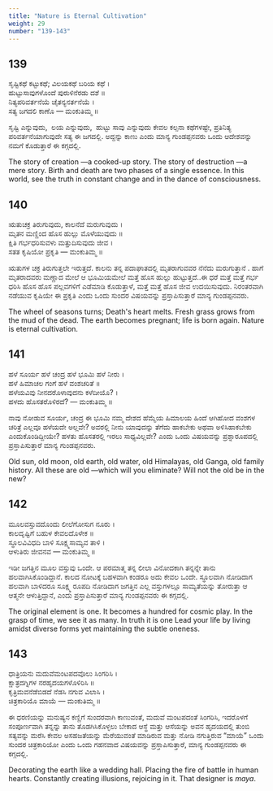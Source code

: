 ```yaml
---
title: "Nature is Eternal Cultivation"
weight: 29
number: "139-143"
---
```


## 139

ಸೃಷ್ಟಿಕಥೆ ಕಟ್ಟುಕಥೆ; ವಿಲಯಕಥೆ ಬರಿಯ ಕಥೆ ।  
ಹುಟ್ಟುಸಾವುಗಳೊಂದೆ ಪುರುಳಿನೆರಡು ದಶೆ ॥  
ನಿತ್ಯಪರಿವರ್ತನೆಯೆ ಚೈತನ್ಯನರ್ತನೆಯೆ ।  
ಸತ್ಯ ಜಗದಲಿ ಕಾಣೊ — ಮಂಕುತಿಮ್ಮ ॥

ಸೃಷ್ಟಿ ಎನ್ನುವುದು,  ಲಯ ಎನ್ನುವುದು,  ಹುಟ್ಟು ಸಾವು ಎನ್ನುವುದು ಕೇವಲ ಕಲ್ಪನಾ ಕಥೆಗಳಷ್ಟೇ, ಪ್ರತಿನಿತ್ಯ ಪರಿವರ್ತನೆಯಾಗುವುದೇ ಸತ್ಯ ಈ ಜಗದಲ್ಲಿ. ಅದ್ದನ್ನು ಕಾಣು ಎಂದು ಮಾನ್ಯ ಗುಂಡಪ್ಪನವರು ಒಂದು ಆದೇಶವನ್ನು ನಮಗೆ ಕೊಡುತ್ತಾರೆ ಈ ಕಗ್ಗದಲ್ಲಿ.

The story of creation —a cooked-up story. The story of destruction —a mere story. Birth and death are two phases of a single essence. In this world, see the truth in constant change and in the dance of consciousness.

## 140

ಋತುಚಕ್ರ ತಿರುಗುವುದು, ಕಾಲನೆದೆ ಮರುಗುವುದು ।  
ಮೃತನ ಮಣ್ಣಿಂದ ಹೊಸ ಹುಲ್ಲು ಮೊಳೆಯುವುದು ॥  
ಕ್ಷಿತಿ ಗರ್ಭಧರಿಸುವಳು ಮತ್ತುದಿಸುವುದು ಜೀವ ।  
ಸತತ ಕೃಷಿಯೋ ಪ್ರಕೃತಿ — ಮಂಕುತಿಮ್ಮ ॥

ಋತುಗಳ ಚಕ್ರ ತಿರುಗುತ್ತಲೇ ಇರುತ್ತದೆ. ಕಾಲನು ತನ್ನ ಪದಾಘಾತದಲ್ಲಿ ಮೃತರಾಗುವವರ ನೆನೆದು ಮರುಗುತ್ತಾನೆ . ಹಾಗೆ ಮೃತರಾದವರು ಮಣ್ಣಾದ ಮೇಲೆ ಆ ಭೂಮಿಯಮೇಲೆ ಮತ್ತೆ ಹೊಸ ಹುಲ್ಲು ಹುಟ್ಟುತ್ತದೆ..ಈ ಧರೆ ಮತ್ತೆ ಮತ್ತೆ ಗರ್ಭ ಧರಿಸಿ ಹೊಸ ಹೊಸ ಪಲ್ಲವಗಳಿಗೆ ಎಡೆಮಾಡಿ ಕೊಡುತ್ತಾಳೆ, ಮತ್ತೆ ಮತ್ತೆ ಹೊಸ ಜೀವ ಉದಯಿಸುವುದು. ನಿರಂತರವಾಗಿ ನಡೆಯುವ ಕೃಷಿಯೇ ಈ ಪ್ರಕೃತಿ ಎಂದು ಒಂದು ಸುಂದರ ವಿಷಯವನ್ನು ಪ್ರಸ್ತಾಪಿಸುತ್ತಾರೆ ಮಾನ್ಯ ಗುಂಡಪ್ಪನವರು.

The wheel of seasons turns; Death's heart melts. Fresh grass grows from the mud of the dead. The earth becomes pregnant; life is born again. Nature is eternal cultivation.

## 141

ಹಳೆ ಸೂರ್ಯ ಹಳೆ ಚಂದ್ರ ಹಳೆ ಭೂಮಿ ಹಳೆ ನೀರು ।  
ಹಳೆ ಹಿಮಾಚಲ ಗಂಗೆ ಹಳೆ ವಂಶಚರಿತೆ ॥  
ಹಳೆಯವಿವು ನೀನದರೊಳಾವುದನು ಕಳೆದೀಯೊ? ।  
ಹಳದು ಹೊಸತರೊಳಿರದೆ? — ಮಂಕುತಿಮ್ಮ ॥

ನಾವು ನೋಡುವ ಸೂರ್ಯ, ಚಂದ್ರ ಈ ಭೂಮಿ ನಮ್ಮ ದೇಶದ ಹೆಮ್ಮೆಯ ಹಿಮಾಲಯ ಹಿಂದೆ ಆಗಿಹೋದ ವಂಶಗಳ ಚರಿತ್ರೆ ಎಲ್ಲವೂ ಹಳೆಯದೇ ಅಲ್ಲವೇ? ಅವರಲ್ಲಿ ನೀನು ಯಾವುದನ್ನು ತೆಗೆದು ಹಾಕಬೇಕು ಅಥವಾ ಅಳಿಸಿಹಾಕಬೇಕು ಎಂದುಕೊಂಡಿದ್ದೀಯೇ? ಹಳತು ಹೊಸತರಲ್ಲಿ ಇರಲು ಸಾಧ್ಯವಿಲ್ಲವೇ? ಎಂದು ಒಂದು ವಿಷಯವನ್ನು ಪ್ರಶ್ನಾರೂಪದಲ್ಲಿ ಪ್ರಸ್ತಾಪಿಸುತ್ತಾರೆ ಮಾನ್ಯ ಗುಂಡಪ್ಪನವರು.

Old sun, old moon, old earth, old water, old Himalayas, old Ganga, old family history. All these are old —which will you eliminate? Will not the old be in the new?

## 142

ಮೂಲವಸ್ತುವದೊಂದು ಲೀಲೆಗೋಸುಗ ನೂರು ।  
ಕಾಲದೃಷ್ಟಿಗೆ ಬಹುಳ ಕೇವಲದೊಳೇಕ ॥  
ಸ್ಥೂಲವಿವಿಧದಿ ಬಾಳಿ ಸೂಕ್ಷ್ಮಸಾಮ್ಯವ ತಾಳಿ ।  
ಆಳುತಿರು ಜೀವನವ — ಮಂಕುತಿಮ್ಮ ॥

ಇಡೀ ಜಗತ್ತಿನ ಮೂಲ ವಸ್ತುವು ಒಂದೇ. ಆ ಪರಮಾತ್ಮ ತನ್ನ ಲೀಲಾ ವಿನೋದಕಾಗಿ ತನ್ನನ್ನೇ ತಾನು ಹಲವಾಗಿಸಿಕೊಂಡಿದ್ದಾನೆ. ಕಾಲದ ನೋಟಕ್ಕೆ ಬಹಳವಾಗಿ ಕಂಡರೂ ಅದು ಕೇವಲ ಒಂದೇ. ಸ್ಥೂಲವಾಗಿ ನೋಡಿದಾಗ ಹಲವಾಗಿ ಬಾಳಿದರೂ ಸೂಕ್ಷ್ಮ ರೂಪದಿ ನೋಡಿದಾಗ ಜಗತ್ತಿನ ಎಲ್ಲ ವಸ್ತುಗಳಲ್ಲೂ ಸಾಮ್ಯತೆಯನ್ನು ತೋರುತ್ತಾ ಆ ಆತ್ಮನೇ ಆಳುತ್ತಿದ್ದಾನೆ, ಎಂದು ಪ್ರಸ್ತಾಪಿಸುತ್ತಾರೆ ಮಾನ್ಯ ಗುಂಡಪ್ಪನವರು ಈ ಕಗ್ಗದಲ್ಲಿ.

The original element is one. It becomes a hundred for cosmic play. In the grasp of time, we see it as many. In truth it is one Lead your life by living amidst diverse forms yet maintaining the subtle oneness.

## 143

ಧಾತ್ರಿಯನು ಮದುವೆಮಂಟಪದವೊಲು ಸಿಂಗರಿಸಿ ।  
ಕ್ಷಾತ್ರದಗ್ನಿಗಳ ನರಹೃದಯಗಳೊಳಿರಿಸಿ ॥  
ಕೃತ್ರಿಮವನೆಡೆಬಿಡದೆ ನೆಡಸಿ ನಗುವ ವಿಲಾಸಿ ।  
ಚಿತ್ರಕಾರಿಯೊ ಮಾಯೆ — ಮಂಕುತಿಮ್ಮ ॥

ಈ ಧರಣಿಯನ್ನು ಮನುಷ್ಯನ ಕಣ್ಣಿಗೆ ಸುಂದರವಾಗಿ ಕಾಣುವಂತೆ, ಮದುವೆ ಮಂಟಪದಂತೆ ಸಿಂಗರಿಸಿ, ಇದರೊಳಗೆ ಸಂಪೂರ್ಣವಾಗಿ ತನ್ನನ್ನು ತಾನು ತೊಡಗಿಸಿಕೊಳ್ಳಲು ಬೇಕಾದ ಆಸ್ಥೆ ಮತ್ತು ಆಸೆಯನ್ನು ಅವನ ಹೃದಯದಲ್ಲಿ ತುಂಬಿ ಸತ್ಯವನ್ನು ಮರೆಸಿ ಕೇವಲ ಅಸಹಜತೆಯನ್ನು ಮೆರೆಯುವಂತೆ ಮಾಡಿರುವ ಮತ್ತು ನೋಡಿ ನಗುತ್ತಿರುವ “ಮಾಯೆ” ಒಂದು ಸುಂದರ ಚಿತ್ರಕಾರಿಯೋ ಎಂದು ಒಂದು ಗಹನವಾದ ವಿಷಯವನ್ನು ಪ್ರಸ್ತಾಪಿಸುತ್ತಾರೆ, ಮಾನ್ಯ ಗುಂಡಪ್ಪನವರು ಈ ಕಗ್ಗದಲ್ಲಿ.

Decorating the earth like a wedding hall. Placing the fire of battle in human hearts. Constantly creating illusions, rejoicing in it. That designer is _maya_.
